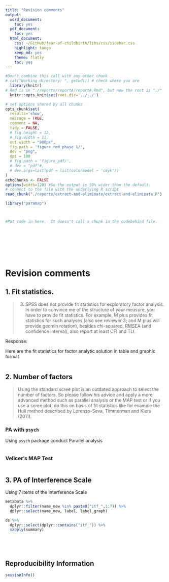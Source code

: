 ```yaml
---
title: "Revision comments"
output:
  word_document:
    toc: yes
  pdf_document:
    toc: yes
  html_document:
    css: ~/GitHub/fear-of-childbirth/libs/css/sidebar.css
    highlight: tango
    keep_md: yes
    theme: flatly
    toc: yes
---
```


<!-- These two chunks should be added in the beginning of every .Rmd that you want to source an .R script -->
<!--  The 1st mandatory chunck  -->
<!--  Set the working directory to the repository's base directory -->
```r
#Don't combine this call with any other chunk 
# cat("Working directory: ", getwd()) # check where you are
  library(knitr)
# Rmd is in "./reports/reportA/reportA.Rmd", but now the root is "./"
  knitr::opts_knit$set(root.dir='../../') 
```

<!--  The 2nd mandatory chunck  -->
<!-- Set the report-wide options, and point to the external code file. -->
```r
# set options shared by all chunks
opts_chunk$set(
  results='show', 
  message = TRUE,
  comment = NA, 
  tidy = FALSE,
  # fig.height = 12,
  # fig.width = 11,
  out.width = "900px",
  fig.path = 'figure_rmd_phase_1/',     
  dev = "png",
  dpi = 100
  # fig.path = 'figure_pdf/',     
  # dev = "pdf"#,
  # dev.args=list(pdf = list(colormodel = 'cmyk'))
)
echoChunks <- FALSE
options(width=120) #So the output is 50% wider than the default.
# connect to the file with the underlying R script  
read_chunk("./reports/extract-and-eliminate/extract-and-eliminate.R") 
```

<!-- Load 'sourced' R files.  Suppress the output when loading packages. --> 
```r
library("paramap")
```

<!-- Load the sources.  Suppress the output when loading sources. --> 
```r
```

<!-- Load any Global functions and variables declared in the R file.  Suppress the output. --> 
```r
```

<!-- Declare any global functions specific to a Rmd output.Suppress the output. --> 
```r
#Put code in here.  It doesn't call a chunk in the codebehind file.
```

<!-- Load the datasets.   -->
```r
```

<!-- Inspect the datasets.   -->
```r
```

<!-- Tweak the datasets.   -->
```r
```

```r
```

```r
```

```r
```

```r
```

# Revision comments

## 1. Fit statistics.

> 3.	SPSS does not provide fit statistics for exploratory factor analysis. In order to convince me of the structure of your measure, you have to provide fit statistics. For example, M plus provides fit statistics for such analyses (also see reviewer 3; and M plus will provide geomin rotation), besides chi-squared, RMSEA (and confidence interval), also report at least CFI and TLI.

Response:

Here are the fit statistics for factor analytic solution in table and graphic format. 

```r
```

## 2. Number of factors

> Using the standard scree plot is an outdated approach to select the number of factors. So please follow his advice and apply a more advanced method such as parallel analysis or the MAP test or if you use a scree plot, do this on basis of fit statistics like for example the Hull method described by Lorenzo-Seva, Timmerman and Kiers (2011).

### PA with `psych`

Using `psych` package conduct Parallel analysis
```r
```


### Velicer's MAP Test

```r
```


## 3. PA of Interference Scale

Using 7 items of the Interference Scale
<!-- Inspect the datasets.   -->
```r
metaData %>% 
  dplyr::filter(name_new %in% paste0("itf_",1:7)) %>% 
  dplyr::select(name_new, label, label_graph)

ds %>% 
  dplyr::select(dplyr::contains("itf_")) %>% 
  sapply(summary)
```

```r
```
 

```r
```

```r
```

```r
```


## Reproducibility Information
```r
sessionInfo()
```
